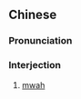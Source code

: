 ==Chinese==
{{zh-forms|s=么么哒}}

===Pronunciation===
{{zh-pron
|m=memedā
|cat=intj
}}

===Interjection===
{{zh-interj}}

# {{lb|zh|neologism|onomatopoeic}} [[mwah]] {{gloss|sound of kissing}}